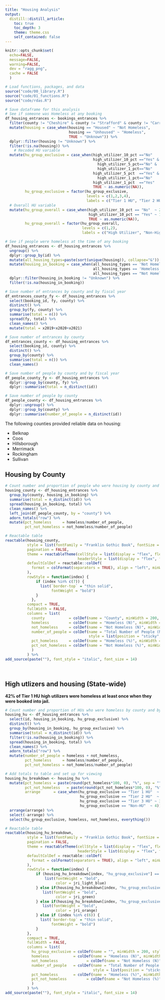 ```yaml
---
title: "Housing Analysis"
output: 
  distill::distill_article:
    toc: true
    toc_depth: 3
    theme: theme.css
    self_contained: false
---
```


```r
knitr::opts_chunk$set(
  echo=FALSE, 
  message=FALSE, 
  warning=FALSE,
  dev = "ragg_png",
  cache = FALSE
  )

# Load functions, packages, and data
source("code/00_library.R")
source("code/01_functions.R")
source("code/rdas.R")

# Save dataframe for this analysis
# See if someone was Homeless at any booking
df_housing_entrances <- bookings_entrances %>% 
  filter(county != "Cheshire" & county != "Strafford" & county != "Carroll") %>% 
  mutate(housing = case_when(housing == "Housed" ~ "Not Homeless",
                             housing == "Unhoused" ~ "Homeless",
                             TRUE ~ "Unknown")) %>% 
  dplyr::filter(housing != "Unknown") %>% 
  filter(!is.na(housing)) %>% 
    # Recoded HU variable
  mutate(hu_group_exclusive = case_when(high_utilizer_10_pct =="No"     ~ 4,
                                        high_utilizer_10_pct =="Yes" & 
                                          high_utilizer_5_pct=="No" & 
                                          high_utilizer_1_pct=="No"     ~ 3,
                                        high_utilizer_5_pct  =="Yes" & 
                                          high_utilizer_1_pct=="No"     ~ 2,
                                        high_utilizer_1_pct  =="Yes"    ~ 1,
                                        TRUE ~ as.numeric(NA)),
         hu_group_exclusive = factor(hu_group_exclusive, 
                                     levels = c(1,2,3,4),
                                     labels = c("Tier 1 HU", "Tier 2 HU", "Tier 3 HU", "Non-HU"))) %>% 
  # Overall HU variable
  mutate(hu_group_overall = case_when(high_utilizer_10_pct == "No"  ~ 2,
                                      high_utilizer_10_pct == "Yes" ~ 1,
                                      TRUE ~ as.numeric(NA)),
         hu_group_overall = factor(hu_group_overall,
                                   levels = c(1,2),
                                   labels = c("High Utilizer", "Non-High Utilizer")))

# See if people were homeless at the time of any booking
df_housing_entrances <- df_housing_entrances %>% 
  ungroup() %>% 
  dplyr::group_by(id) %>%
  mutate(all_housing_types=paste(sort(unique(housing)), collapse="&")) %>%
  mutate(housing_in_booking = case_when(all_housing_types == 'Not Homeless&Homeless' | 
                                        all_housing_types == 'Homeless'      ~ "Homeless",
                                        all_housing_types == "Not Homeless"  ~ "Not Homeless")) %>% 
  dplyr::filter(housing_in_booking != "Unknown") %>% 
  filter(!is.na(housing_in_booking))

# Save number of entrances by county and by fiscal year
df_entrances_county_fy <- df_housing_entrances %>%
  select(booking_id, fy, county) %>%
  distinct() %>%
  group_by(fy, county) %>%
  summarise(total = n()) %>%
  spread(fy, total) %>% 
  clean_names() %>% 
  mutate(total = x2019+x2020+x2021)

# Save number of entrances by county
df_entrances_county <- df_housing_entrances %>%
  select(booking_id, county) %>%
  distinct() %>%
  group_by(county) %>%
  summarise(total = n()) %>%
  clean_names()

# Save number of people by county and by fiscal year
df_people_county_fy <- df_housing_entrances %>%
  dplyr::group_by(county, fy) %>%
  dplyr::summarise(total = n_distinct(id)) 

# Save number of people by county 
df_people_county <- df_housing_entrances %>%
  dplyr::ungroup() %>%
  dplyr::group_by(county) %>%
  dplyr::summarise(number_of_people = n_distinct(id)) 
```

The following counties provided reliable data on housing:  

- Belknap  
- Coos  
- Hillsborough  
- Merrimack  
- Rockingham  
- Sullivan  

## Housing by County  

```r
# Count number and proportion of people who were housing by county and by fiscal year
housing_county <- df_housing_entrances %>% 
  group_by(county, housing_in_booking) %>% 
  summarise(total = n_distinct(id)) %>% 
  spread(housing_in_booking, total) %>% 
  clean_names() %>% 
  left_join(df_people_county, by = "county") %>% 
  adorn_totals("row") %>% 
  mutate(pct_homeless     = homeless/number_of_people,
         pct_not_homeless = not_homeless/number_of_people) 

# Reactable table
reactable(housing_county,
          style = list(fontFamily = "Franklin Gothic Book", fontSize = "1.0rem"),
          pagination = FALSE,
          theme = reactableTheme(cellStyle = list(display = "flex", flexDirection = "column", justifyContent = "center"),
                                 headerStyle = list(display = "flex", flexDirection = "column", justifyContent = "center")),
          defaultColDef = reactable::colDef(
            format = colFormat(separators = TRUE), align = "left", minWidth = 100
          ),
          rowStyle = function(index) {
              if (index %in% c(7)) {
                list(`border-top` = "thin solid",
                     fontWeight = "bold")
              }
            },
          compact = TRUE,
          fullWidth = FALSE,
          columns = list(
            county           = colDef(name = "County", minWidth = 200, style = list(fontWeight = "bold")),
            homeless         = colDef(name = "Homeless (N)", minWidth = 100),
            not_homeless     = colDef(name = "Not Homeless (N)", minWidth = 100),
            number_of_people = colDef(name = "Total Number of People (N)", minWidth = 100,
                                      style = list(position = "sticky", borderRight = "1px solid #d3d3d3")),
            pct_homeless     = colDef(name = "Homeless (%)", minWidth = 100, format = colFormat(percent = TRUE, digits = 0)),
            pct_not_homeless = colDef(name = "Not Homeless (%)", minWidth = 100, format = colFormat(percent = TRUE, digits = 0))
            )
          ) %>%
add_source(paste(""), font_style = "italic", font_size = 14)
```

<br>

## High utlizers and housing (State-wide)

**42% of Tier 1 HU high utilizers were homeless at least once when they were booked into jail.**

```r
# Count number and proportion of HUs who were homeless by county and by fiscal year
housing_hu <- df_housing_entrances %>% 
  select(id, housing_in_booking, hu_group_exclusive) %>% 
  distinct() %>% 
  group_by(housing_in_booking, hu_group_exclusive) %>% 
  summarise(total = n_distinct(id)) %>% 
  filter(!is.na(housing_in_booking)) %>% 
  spread(housing_in_booking, total) %>% 
  clean_names() %>% 
  adorn_totals("row") %>% 
  mutate(number_of_people = homeless + not_homeless,
         pct_homeless     = homeless/number_of_people,
         pct_not_homeless = not_homeless/number_of_people)

# Add totals to table and set up for viewing
housing_hu_breakdown <- housing_hu %>% 
  mutate(pct_homeless = paste(round(pct_homeless*100, 0), "%", sep = ""),
         pct_not_homeless   = paste(round(pct_not_homeless*100, 0), "%", sep = ""),
         arrange      = case_when(hu_group_exclusive == "Tier 1 HU"  ~ 1,
                                  hu_group_exclusive == "Tier 2 HU"  ~ 2,
                                  hu_group_exclusive == "Tier 3 HU" ~ 3,
                                  hu_group_exclusive == "Non-HU"  ~ 4)) %>% 
  arrange(arrange) %>% 
  select(-arrange) %>% 
  select(hu_group_exclusive, homeless, not_homeless, everything())

# Reactable table
reactable(housing_hu_breakdown,
          style = list(fontFamily = "Franklin Gothic Book", fontSize = "1.0rem"),
          pagination = FALSE,
          theme = reactableTheme(cellStyle = list(display = "flex", flexDirection = "column", justifyContent = "center"),
                                 headerStyle = list(display = "flex", flexDirection = "column", justifyContent = "center")),
          defaultColDef = reactable::colDef(
            format = colFormat(separators = TRUE), align = "left", minWidth = 100
          ),
          rowStyle = function(index) {
              if (housing_hu_breakdown[index, "hu_group_exclusive"] == "Tier 1 HU") {
                  list(fontWeight = "bold",
                       color = jri_light_blue)
              } else if(housing_hu_breakdown[index, "hu_group_exclusive"] == "Tier 2 HU"){
                 list(fontWeight = "bold",
                       color = jri_green)
              } else if(housing_hu_breakdown[index, "hu_group_exclusive"] == "Tier 3 HU"){
                 list(fontWeight = "bold",
                       color = jri_orange)
              } else if (index %in% c(6)) {
                list(`border-top` = "thin solid",
                     fontWeight = "bold")
              }
          },
          compact = TRUE,
          fullWidth = FALSE,
          columns = list(
            hu_group_exclusive = colDef(name = "", minWidth = 200, style = list(fontWeight = "bold")),
            homeless           = colDef(name = "Homeless (N)", minWidth = 100),
            not_homeless             = colDef(name = "Not Homeless (N)", minWidth = 100),
            number_of_people   = colDef(name = "Total Number of People (N)", minWidth = 100,
                                        style = list(position = "sticky", borderRight = "1px solid #d3d3d3")),
            pct_homeless       = colDef(name = "Homeless (%)", minWidth = 100, format = colFormat(percent = TRUE, digits = 0)),
            pct_not_homeless         = colDef(name = "Not Homeless (%)", minWidth = 100, format = colFormat(percent = TRUE, digits = 0))
            )
          ) %>%
add_source(paste(""), font_style = "italic", font_size = 14)
```

<br><br>

